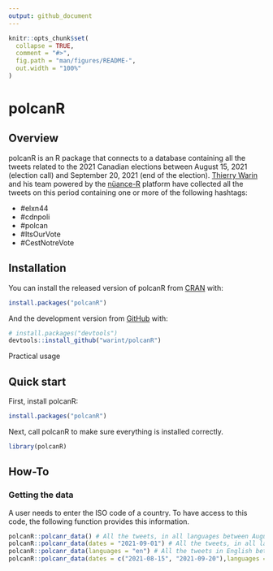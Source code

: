 ```yaml
---
output: github_document
---
```


<!-- README.md is generated from README.Rmd. Please edit that file -->

```r
knitr::opts_chunk$set(
  collapse = TRUE,
  comment = "#>",
  fig.path = "man/figures/README-",
  out.width = "100%"
)
```

# polcanR

<!-- badges: start -->
<!-- badges: end -->

## Overview

polcanR is an R package that connects to a database containing all the tweets related to the 2021 Canadian elections between August 15, 2021 (election call) and September 20, 2021 (end of the election). [Thierry Warin](https://warin.ca) and his team powered by the [nüance-R](https://nuance-r.com) platform have collected all the tweets on this period containing one or more of the following hashtags:

- #elxn44
- #cdnpoli
- #polcan
- #ItsOurVote
- #CestNotreVote

## Installation

You can install the released version of polcanR from [CRAN](https://CRAN.R-project.org) with:

``` r
install.packages("polcanR")
```

And the development version from [GitHub](https://github.com/) with:

``` r
# install.packages("devtools")
devtools::install_github("warint/polcanR")
```
 Practical usage

## Quick start

First, install polcanR:

```r
install.packages("polcanR")
```

Next, call polcanR to make sure everything is installed correctly.

```r
library(polcanR)
```

## How-To

### Getting the data

A user needs to enter the ISO code of a country. To have access to this code, the following function provides this information.

```r
polcanR::polcanr_data() # All the tweets, in all languages between August 15, 2021 (election call) and September 20, 2021 (end of the election).
polcanR::polcanr_data(dates = "2021-09-01") # All the tweets, in all languages on September 1,  2021.
polcanR::polcanr_data(languages = "en") # All the tweets in English between August 15, 2021 (election call) and September 20, 2021 (end of the election).
polcanR::polcanr_data(dates = c("2021-08-15", "2021-09-20"),languages = c("en","fr")) # All the tweets in English and French on August 15, 2021 and September 20, 2021.
```
